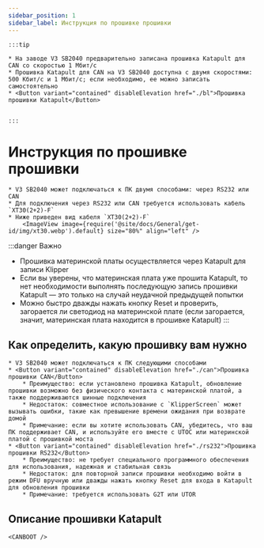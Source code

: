 ```yaml
---
sidebar_position: 1
sidebar_label: Инструкция по прошивке прошивки
---
```







    :::tip

    * На заводе V3 SB2040 предварительно записана прошивка Katapult для CAN со скоростью 1 Мбит/с
    * Прошивка Katapult для CAN на V3 SB2040 доступна с двумя скоростями: 500 Кбит/с и 1 Мбит/с; если необходимо, ее можно записать самостоятельно
    * <Button variant="contained" disableElevation href="./bl">Прошивка прошивки Katapult</Button>


    :::

# Инструкция по прошивке прошивки

    * V3 SB2040 может подключаться к ПК двумя способами: через RS232 или CAN
    * Для подключения через RS232 или CAN требуется использовать кабель `XT30(2+2)-F`
    * Ниже приведен вид кабеля `XT30(2+2)-F`
        <ImageView image={require('@site/docs/General/get-id/img/xt30.webp').default} size="80%" align="left" />

:::danger Важно
* Прошивка материнской платы осуществляется через Katapult для записи Klipper
* Если вы уверены, что материнская плата уже прошита Katapult, то нет необходимости выполнять последующую запись прошивки Katapult — это только на случай неудачной предыдущей попытки
* Можно быстро дважды нажать кнопку Reset и проверить, загорается ли светодиод на материнской плате (если загорается, значит, материнская плата находится в прошивке Katapult)
:::

## Как определить, какую прошивку вам нужно

    * V3 SB2040 может подключаться к ПК следующими способами
    * <Button variant="contained" disableElevation href="./can">Прошивка прошивки CAN</Button>
        * Преимущество: если установлено прошивка Katapult, обновление прошивки возможно без физического контакта с материнской платой, а также поддерживаются шинные подключения
        * Недостаток: совместное использование с `KlipperScreen` может вызывать ошибки, такие как превышение времени ожидания при возврате домой
        * Примечание: если вы хотите использовать CAN, убедитесь, что ваш ПК поддерживает CAN, и используйте его вместе с UTOC или материнской платой с прошивкой моста
    * <Button variant="contained" disableElevation href="./rs232">Прошивка прошивки RS232</Button>
        * Преимущество: не требует специального программного обеспечения для использования, надежная и стабильная связь
        * Недостаток: для повторной записи прошивки необходимо войти в режим DFU вручную или дважды нажать кнопку Reset для входа в Katapult для обновления прошивки
        * Примечание: требуется использовать G2T или UTOR

## Описание прошивки Katapult


    <CANBOOT />
